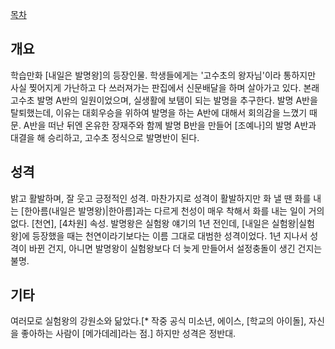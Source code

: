 [[목차]]

== 개요 ==
학습만화 [내일은 발명왕]의 등장인물. 학생들에게는 '고수초의 왕자님'이라 통하지만 사실 찢어지게 가난하고 다 쓰러져가는 판집에서 신문배달을 하며 살아가고 있다. 본래 고수초 발명 A반의 일원이었으며, 실생활에 보탬이 되는 발명을 추구한다. 발명 A반을 탈퇴했는데, 이유는 대회우승을 위하여 발명을 하는 A반에 대해서 회의감을 느꼈기 때문. A반을 떠난 뒤엔 온유한 장재주와 함께 발명 B반을 만들어 [조예나]의 발명 A반과 대결을 해 승리하고, 고수초 정식으로 발명반이 된다.

== 성격 ==
밝고 활발하며, 잘 웃고 긍정적인 성격. 마찬가지로 성격이 활발하지만 화 낼 땐 화를 내는 [한아름(내일은 발명왕)|한아름]과는 다르게 천성이 매우 착해서 화를 내는 일이 거의 없다. [천연], [4차원] 속성. 발명왕은 실험왕 얘기의 1년 전인데, [내일은 실험왕|실험왕]에 등장했을 때는 천연이라기보다는 이름 그대로 대범한 성격이었다. 1년 지나서 성격이 바뀐 건지, 아니면 발명왕이 실험왕보다 더 늦게 만들어서 설정충돌이 생긴 건지는 불명.

== 기타 ==
여러모로 실험왕의 강원소와 닮았다.[* 작중 공식 미소년, 에이스, [학교의 아이돌], 자신을 좋아하는 사람이 [메가데레]라는 점.] 하지만 성격은 정반대.

